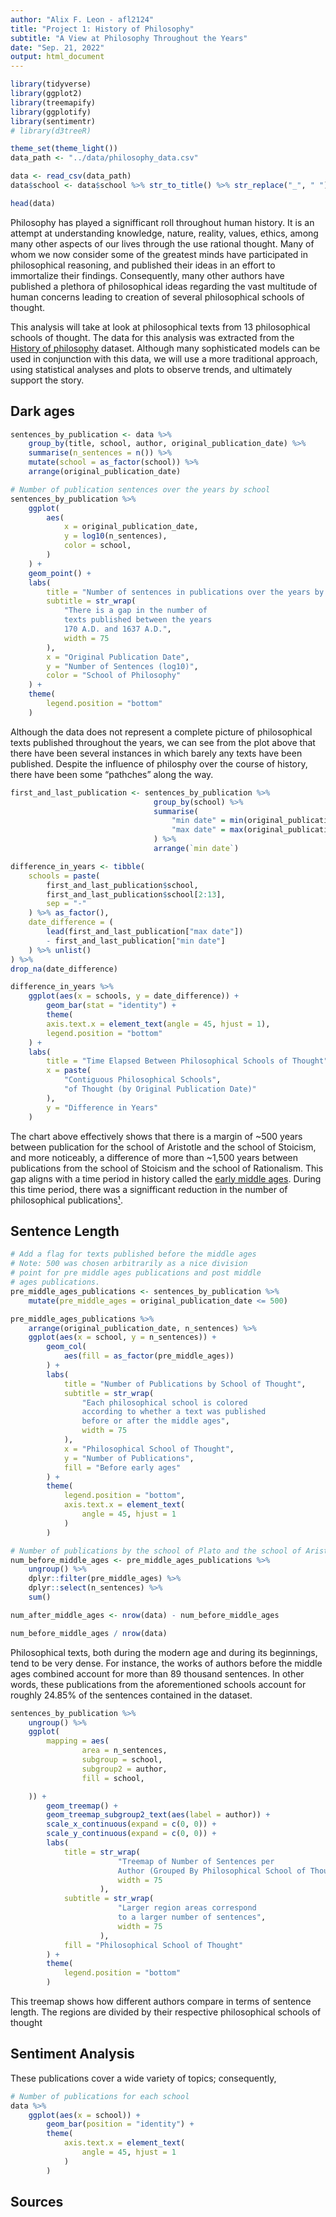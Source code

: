 ```yaml
---
author: "Alix F. Leon - afl2124"
title: "Project 1: History of Philosophy"
subtitle: "A View at Philosophy Throughout the Years"
date: "Sep. 21, 2022"
output: html_document
---
```


```r
library(tidyverse)
library(ggplot2)
library(treemapify)
library(ggplotify)
library(sentimentr)
# library(d3treeR)
```

```r
theme_set(theme_light())
data_path <- "../data/philosophy_data.csv"
```

```r
data <- read_csv(data_path)
data$school <- data$school %>% str_to_title() %>% str_replace("_", " ")
```
```r
head(data)
```

Philosophy has played a signifficant roll throughout human history. It is an
attempt at understanding knowledge, nature, reality, values, ethics, among
many other aspects of our lives through the use rational thought. Many of
whom we now consider some of the greatest minds have participated in 
philosophical reasoning, and published their ideas in an effort to immortalize
their findings. Consequently, many other authors have published a plethora of
philosophical ideas regarding the vast multitude of human concerns leading to
creation of several philosophical schools of thought.

This analysis will take at look at philosophical texts from 13 philosophical schools of thought. 
The data for this analysis was extracted from the [History of philosophy][dataset_link]
dataset. Although many sophisticated models can be used in conjunction with this data, we will use a 
more traditional approach, using statistical analyses and plots to observe trends, and ultimately
support the story.

## Dark ages
```r
sentences_by_publication <- data %>%
    group_by(title, school, author, original_publication_date) %>%
    summarise(n_sentences = n()) %>%
    mutate(school = as_factor(school)) %>%
    arrange(original_publication_date)
```

```r
# Number of publication sentences over the years by school
sentences_by_publication %>%
    ggplot(
        aes(
            x = original_publication_date,
            y = log10(n_sentences),
            color = school,
        )
    ) +
    geom_point() +
    labs(
        title = "Number of sentences in publications over the years by school",
        subtitle = str_wrap(
            "There is a gap in the number of
            texts published between the years
            170 A.D. and 1637 A.D.",
            width = 75
        ),
        x = "Original Publication Date",
        y = "Number of Sentences (log10)",
        color = "School of Philosophy"
    ) +
    theme(
        legend.position = "bottom"
    )
```

Although the data does not represent a complete picture
of philosophical texts published throughout the years, we can see from the plot above
that there have been several instances in which barely any texts have been published.
Despite the influence of philosphy over the course of history, there have been
some "pathches" along the way. 

```r
first_and_last_publication <- sentences_by_publication %>%
                                group_by(school) %>%
                                summarise(
                                    "min date" = min(original_publication_date),
                                    "max date" = max(original_publication_date)
                                ) %>%
                                arrange(`min date`)

difference_in_years <- tibble(
    schools = paste(
        first_and_last_publication$school,
        first_and_last_publication$school[2:13],
        sep = "-"
    ) %>% as_factor(),
    date_difference = (
        lead(first_and_last_publication["max date"])
        - first_and_last_publication["min date"]
    ) %>% unlist()
) %>%
drop_na(date_difference)
```
```r
difference_in_years %>%
    ggplot(aes(x = schools, y = date_difference)) +
        geom_bar(stat = "identity") +
        theme(
        axis.text.x = element_text(angle = 45, hjust = 1),
        legend.position = "bottom"
    ) +
    labs(
        title = "Time Elapsed Between Philosophical Schools of Thought",
        x = paste(
            "Contiguous Philosophical Schools",
            "of Thought (by Original Publication Date)"
        ),
        y = "Difference in Years"
    )
```
The chart above effectively shows that there is a margin of ~500 years between publication for
the school of Aristotle and the school of Stoicism, and more noticeably, a difference of more
than ~1,500 years between publications from the school of Stoicism and the school of Rationalism. 
This gap aligns with a time period in history called the [early middle ages].
During this time period, there was a signifficant reduction in the number of philosophical
publications[¹][1].

## Sentence Length
```r
# Add a flag for texts published before the middle ages
# Note: 500 was chosen arbitrarily as a nice division
# point for pre middle ages publications and post middle
# ages publications.
pre_middle_ages_publications <- sentences_by_publication %>%
    mutate(pre_middle_ages = original_publication_date <= 500)
```

```r

pre_middle_ages_publications %>%
    arrange(original_publication_date, n_sentences) %>%
    ggplot(aes(x = school, y = n_sentences)) +
        geom_col(
            aes(fill = as_factor(pre_middle_ages))
        ) +
        labs(
            title = "Number of Publications by School of Thought",
            subtitle = str_wrap(
                "Each philosophical school is colored
                according to whether a text was published
                before or after the middle ages",
                width = 75
            ),
            x = "Philosophical School of Thought",
            y = "Number of Publications",
            fill = "Before early ages"
        ) +
        theme(
            legend.position = "bottom",
            axis.text.x = element_text(
                angle = 45, hjust = 1
            )
        )
```

```r
# Number of publications by the school of Plato and the school of Aristotle
num_before_middle_ages <- pre_middle_ages_publications %>%
    ungroup() %>%
    dplyr::filter(pre_middle_ages) %>%
    dplyr::select(n_sentences) %>%
    sum()

num_after_middle_ages <- nrow(data) - num_before_middle_ages

num_before_middle_ages / nrow(data)
```
Philosophical texts, both during the modern age and during its beginnings, tend to be very dense.
For instance, the works of authors before the middle ages combined account for more than
89 thousand sentences. In other words, these publications from the 
aforementioned schools account for roughly 24.85% of the sentences contained in the dataset.

```r
sentences_by_publication %>%
    ungroup() %>%
    ggplot(
        mapping = aes(
                area = n_sentences,
                subgroup = school,
                subgroup2 = author,
                fill = school,

    )) +
        geom_treemap() +
        geom_treemap_subgroup2_text(aes(label = author)) +
        scale_x_continuous(expand = c(0, 0)) +
        scale_y_continuous(expand = c(0, 0)) +
        labs(
            title = str_wrap(
                        "Treemap of Number of Sentences per
                        Author (Grouped By Philosophical School of Thought)",
                        width = 75
                    ),
            subtitle = str_wrap(
                        "Larger region areas correspond
                        to a larger number of sentences",
                        width = 75
                    ),
            fill = "Philosophical School of Thought"
        ) +
        theme(
            legend.position = "bottom"
        )
```

This treemap shows how different authors compare in terms of sentence length. The regions are 
divided by their respective philosophical schools of thought

## Sentiment Analysis

These publications cover a wide variety of topics; consequently, 
```r
# Number of publications for each school
data %>%
    ggplot(aes(x = school)) +
        geom_bar(position = "identity") +
        theme(
            axis.text.x = element_text(
                angle = 45, hjust = 1
            )
        )
```

## Sources
[1]: #sources

<!-- Links -->
[dataset_link]: https://www.kaggle.com/datasets/kouroshalizadeh/history-of-philosophy
[school of Plato]: https://en.wikipedia.org/wiki/Platonic_Academy
[school of Aristotle]: https://en.wikipedia.org/wiki/Peripatetic_school
[Stoicism]: https://en.wikipedia.org/wiki/Stoicism
[Rationalism]: https://en.wikipedia.org/wiki/Rationalism
[Empiricism]: https://en.wikipedia.org/wiki/Empiricism
[Analytic]: https://en.wikipedia.org/wiki/Analytic_philosophy
[early middle ages]: https://en.wikipedia.org/wiki/Early_Middle_Ages

<!-- [A companion to philosophy in the Middle Ages. Blackwell Pub.](https://books.google.com/books?id=hRJT7O-uNooC&lpg=PA1&ots=Ddy7vORhhG&dq=middle%20ages%20philosophy&lr&pg=PA1#v=onepage&q=middle%20ages%20philosophy&f=false)  -->